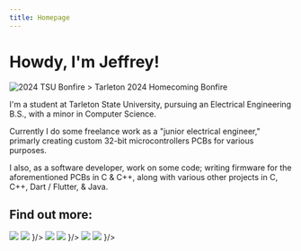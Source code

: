 ```yaml
---
title: Homepage
---
```



# Howdy, I'm Jeffrey!

<Image isBlurred className='mt-5' alt="2024 TSU Bonfire" src="/bonfire-24.jpg"/>
> Tarleton 2024 Homecoming Bonfire

I'm a student at Tarleton State University, pursuing an Electrical Engineering B.S., with a minor in Computer Science.

Currently I do some freelance work as a "junior electrical engineer," primarly creating custom 32-bit microcontrollers PCBs for various purposes.

I also, as a software developer, work on some code; writing firmware for the aforementioned PCBs in C & C++, along with various other projects in C, C++, Dart / Flutter, & Java.

## Find out more:

<Cards>
<Cards.Card title="Portfolio" href='/portfolio' icon ={
    <div>
        <img src='/cases_light.svg' className='block dark:hidden w-10 h-10'/>
        <img src='/cases_dark.svg' className='hidden dark:block w-10 h-10'/>
    </div>
}/>
<Cards.Card title="Résumé" href='/resume' icon ={
    <div>
        <img src='/article_person_light.svg' className='block dark:hidden w-10 h-10'/>
        <img src='/article_person_dark.svg' className='hidden dark:block w-10 h-10'/>
    </div>
}/>
<Cards.Card title="Contact Me" href='/contact_me' icon ={
    <div>
        <img src='/communication_light.svg' className='block dark:hidden w-10 h-10'/>
        <img src='/communication_dark.svg' className='hidden dark:block w-10 h-10'/>
    </div>
}/>
</Cards>